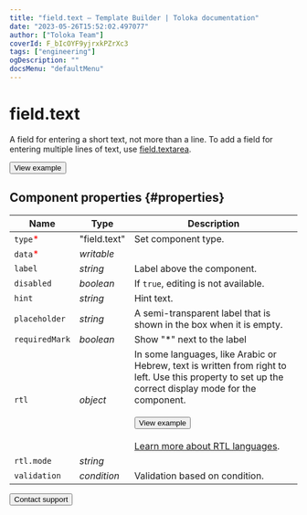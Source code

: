 ```yaml
---
title: "field.text — Template Builder | Toloka documentation"
date: "2023-05-26T15:52:02.497077"
author: ["Toloka Team"]
coverId: F_bIcOYF9yjrxkPZrXc3
tags: ["engineering"]
ogDescription: ""
docsMenu: "defaultMenu"
---
```



# field.text

A field for entering a short text, not more than a line. To add a field for entering multiple lines of text, use [field.textarea](/docs/template-builder/reference/field.textarea).

<Button themeColor="light" view="default" size="l" type="link" url="https://ya.cc/t/Td071KW53twmp2">View example</Button>

## Component properties {#properties}

**Name** | **Type** | **Description**
----- | ----- | -----
`type`<span style="color: red">\*</span> | "field.text" | Set component type.
`data`<span style="color: red">\*</span> | _writable_ | <TolokaTbSourceDataWithValues/>
`label` | _string_ | Label above the component.
`disabled` | _boolean_ | If `true`, editing is not available.
`hint` | _string_ | Hint text.
`placeholder` | _string_ | A semi-transparent label that is shown in the box when it is empty.
`requiredMark` | _boolean_ | Show "\*" next to the label
`rtl` | _object_ | In some languages, like Arabic or Hebrew, text is written from right to left. Use this property to set up the correct display mode for the component.<br/><br/><Button themeColor="light" view="default" size="l" type="link" url="https://ya.cc/t/tq6fCNm_3ttFBW">View example</Button><br/><br/>[Learn more about RTL languages](https://www.w3.org/International/questions/qa-scripts).
`rtl.mode` | _string_ | <FieldTextTable1/>
`validation` | _condition_ | Validation based on condition.

<Button themeColor="light" view="default" size="l" type="link" url="/docs/guide/troubleshooting/support?form-source=template-builder-reference-field-text">Contact support</Button>